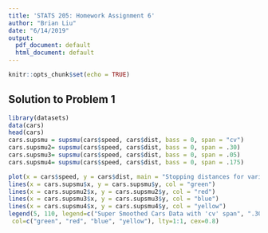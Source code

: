 ```yaml
---
title: 'STATS 205: Homework Assignment 6'
author: "Brian Liu"
date: "6/14/2019"
output:
  pdf_document: default
  html_document: default
---
```


```r
knitr::opts_chunk$set(echo = TRUE)
```

## Solution to Problem 1

```r
library(datasets)
data(cars)
head(cars)
cars.supsmu = supsmu(cars$speed, cars$dist, bass = 0, span = "cv")
cars.supsmu2= supsmu(cars$speed, cars$dist, bass = 0, span = .30)
cars.supsmu3= supsmu(cars$speed, cars$dist, bass = 0, span = .05)
cars.supsmu4= supsmu(cars$speed, cars$dist, bass = 0, span = .175)

plot(x = cars$speed, y = cars$dist, main = "Stopping distances for various speeds", xlab = "Speed", ylab = "Stopping Distance")
lines(x = cars.supsmu$x, y = cars.supsmu$y, col = "green")
lines(x = cars.supsmu2$x, y = cars.supsmu2$y, col = "red")
lines(x = cars.supsmu3$x, y = cars.supsmu3$y, col = "blue")
lines(x = cars.supsmu4$x, y = cars.supsmu4$y, col = "yellow")
legend(5, 110, legend=c("Super Smoothed Cars Data with 'cv' span", ".30 span", ".05 span", ".175 span"),
 col=c("green", "red", "blue", "yellow"), lty=1:1, cex=0.8)
```